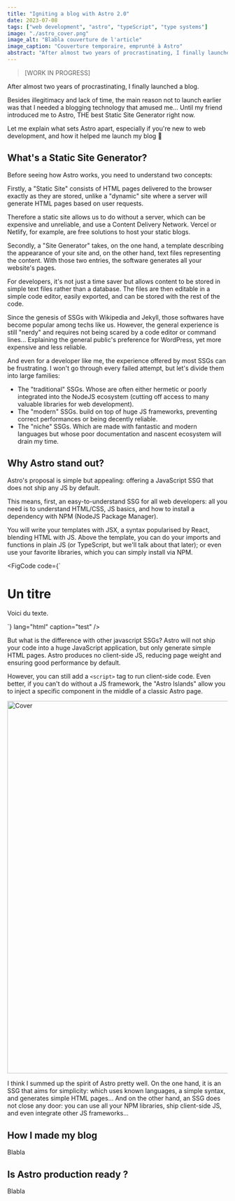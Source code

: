 ```yaml
---
title: "Igniting a blog with Astro 2.0"
date: 2023-07-08
tags: ["web development", "astro", "typeScript", "type systems"]
image: "./astro_cover.png"
image_alt: "Blabla couverture de l'article"
image_caption: "Couverture temporaire, emprunté à Astro"
abstract: "After almost two years of procrastinating, I finally launched a blog. In this first article, I share my thoughts on Astro: THE best SSG available, especially if you are new to web development..."
---
```



> [WORK IN PROGRESS]

After almost two years of procrastinating, I finally launched a blog.

Besides illegitimacy and lack of time, the main reason not to launch earlier was that I needed a blogging technology that amused me... Until my friend <GithubInline user="3019731" /> introduced me to <LinkInline to="https://astro.build/">Astro</LinkInline>, THE best Static Site Generator right now.

Let me explain what sets Astro apart, especially if you're new to web development, and how it helped me launch my blog 🚀

## What's a Static Site Generator?

Before seeing how Astro works, you need to understand two concepts:

Firstly, a "<LinkInline to="https://en.wikipedia.org/wiki/Static_web_page">Static Site</LinkInline>" consists of HTML pages delivered to the browser exactly as they are stored, unlike a "dynamic" site where a server will generate HTML pages based on user requests.

Therefore a static site allows us to do without a server, which can be expensive and unreliable, and use a <LinkInline to="https://en.wikipedia.org/wiki/Content_delivery_network">Content Delivery Network</LinkInline>. <LinkInline to="https://vercel.com/">Vercel</LinkInline> or <LinkInline to="https://www.netlify.com/">Netlify</LinkInline>, for example, are free solutions to host your static blogs.

Secondly, a "<LinkInline to="https://en.wikipedia.org/wiki/Static_site_generator">Site Generator</LinkInline>" takes, on the one hand, a template describing the appearance of your site and, on the other hand, text files representing the content. With those two entries, the software generates all your website's pages.

For developers, it's not just a time saver but allows content to be stored in simple text files rather than a database. The files are then editable in a simple code editor, easily exported, and can be stored with the rest of the code.

Since the genesis of SSGs with <LinkInline to="https://en.wikipedia.org/">Wikipedia</LinkInline> and <LinkInline to="https://jekyllrb.com/">Jekyll</LinkInline>, those softwares have become popular among techs like us. However, the general experience is still "nerdy" and requires not being scared by a code editor or command lines... Explaining the general public's preference for <LinkInline to="https://wordpress.com/">WordPress</LinkInline>, yet more expensive and less reliable.

And even for a developer like me, the experience offered by most SSGs can be frustrating. I won't go through every failed attempt, but let's divide them into large families:

- The "traditional" SSGs. Whose are often either hermetic or poorly integrated into the NodeJS ecosystem (cutting off access to many valuable libraries for web development).
- The "modern" SSGs. build on top of huge JS frameworks, preventing correct performances or being decently reliable.
- The "niche" SSGs. Which are made with fantastic and modern languages but whose poor documentation and nascent ecosystem will drain my time.

## Why Astro stand out?

Astro's proposal is simple but appealing: offering a JavaScript SSG that does not ship any JS by default.

This means, first, an easy-to-understand SSG for all web developers: all you need is to understand HTML/CSS, JS basics, and how to install a dependency with NPM (NodeJS Package Manager).

You will write your templates with JSX, a syntax popularised by React, blending HTML with JS. Above the template, you can do your imports and functions in plain JS (or TypeScript, but we'll talk about that later); or even use your favorite libraries, which you can simply install via NPM.

<FigCode
  code={`  <div>
    <h1>Un titre</h1>
    <p>Voici du texte.</p>
  </div>`}
  lang="html"
  caption="test"
/>

But what is the difference with other javascript SSGs? Astro will not ship your code into a huge JavaScript application, but only generate simple HTML pages. Astro produces no client-side JS, reducing page weight and ensuring good performance by default.

However, you can still add a `<script>` tag to run client-side code. Even better, if you can't do without a JS framework, the "Astro Islands" allow you to inject a specific component in the middle of a classic Astro page.

<Image
  src={Image0}
  width="1500"
  height="850"
  class="object-fit mb-6 aspect-video w-full rounded-lg"
  alt="Cover"
/>

I think I summed up the spirit of Astro pretty well. On the one hand, it is an SSG that aims for simplicity: which uses known languages, a simple syntax, and generates simple HTML pages... And on the other hand, an SSG does not close any door: you can use all your NPM libraries, ship client-side JS, and even integrate other JS frameworks...

## How I made my blog

Blabla

## Is Astro production ready ?

Blabla
